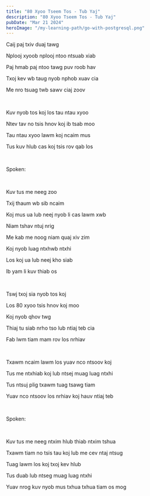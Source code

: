```yaml
---
title: "80 Xyoo Tseem Tos - Tub Yaj"
description: "80 Xyoo Tseem Tos - Tub Yaj"
pubDate: "Mar 21 2024"
heroImage: "/my-learning-path/go-with-postgresql.png"
---
```


Caij paj txiv duaj tawg

Nplooj xyoob nplooj ntoo ntsuab xiab

Paj hmab paj ntoo tawg puv roob hav

Txoj kev wb taug nyob nphob xuav cia

Me nro tsuag twb sawv ciaj zoov

<br />

Kuv nyob tos koj los tau ntau xyoo

Ntev tav no tsis hnov koj ib tsab moo

Tau ntau xyoo lawm koj ncaim mus

Tus kuv hlub cas koj tsis rov qab los

<br />

Spoken:

<br />

Kuv tus me neeg zoo

Txij thaum wb sib ncaim

Koj mus ua lub neej nyob li cas lawm xwb

Niam tshav ntuj nrig

Me kab me noog niam quaj xiv zim

Koj nyob luag ntxhwb ntxhi

Los koj ua lub neej kho siab

Ib yam li kuv thiab os

<br />

Tswj txoj sia nyob tos koj

Los 80 xyoo tsis hnov koj moo

Koj nyob qhov twg

Thiaj tu siab nrho tso lub ntiaj teb cia

Fab lwm tiam mam rov los nrhiav

<br />

Txawm ncaim lawm los yuav nco ntsoov koj

Tus me ntxhiab koj lub ntsej muag luag ntxhi

Tus ntsuj plig txawm tuag tsawg tiam

Yuav nco ntsoov los nrhiav koj hauv ntiaj teb

<br />

Spoken:

<br />

Kuv tus me neeg ntxim hlub thiab ntxim tshua

Txawm tiam no tsis tau koj lub me cev ntaj ntsug

Tuag lawm los koj txoj kev hlub

Tus duab lub ntseg muag luag ntxhi

Yuav nrog kuv nyob mus txhua txhua tiam os mog